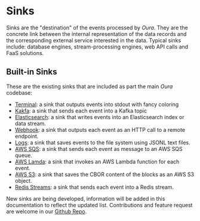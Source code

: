 # Sinks

Sinks are the "destination" of the events processed by _Oura_. They are the concrete link between the internal representation of the data records and the corresponding external service interested in the data. Typical sinks include: database engines, stream-processing engines, web API calls and FaaS solutions.

## Built-in Sinks

These are the existing sinks that are included as part the main _Oura_ codebase:

- [Terminal](sinks/terminal.md): a sink that outputs events into stdout with fancy coloring
- [Kakfa](sinks/kafka.md): a sink that sends each event into a Kafka topic
- [Elasticsearch](sinks/elastic.md): a sink that writes events into an Elasticsearch index or data stream.
- [Webhook](sinks/webhook.md): a sink that outputs each event as an HTTP call to a remote endpoint.
- [Logs](sinks/logs.md): a sink that saves events to the file system using JSONL text files.
- [AWS SQS](sinks/aws_sqs.md): a sink that sends each event as message to an AWS SQS queue.
- [AWS Lamda](sinks/aws_lambda.md): a sink that invokes an AWS Lambda function for each event.
- [AWS S3](sinks/aws_s3.md): a sink that saves the CBOR content of the blocks as an AWS S3 object.
- [Redis Streams](sinks/redis_streams.md): a sink that sends each event into a Redis stream.

New sinks are being developed, information will be added in this documentation to reflect the updated list. Contributions and feature request are welcome in our [Github Repo](https://github.com/txpipe/oura).
